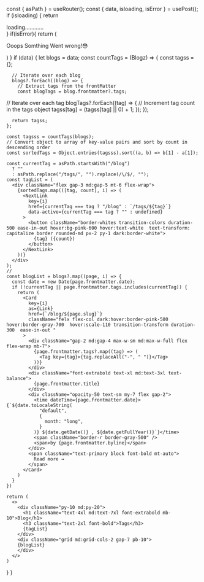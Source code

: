 
 
  
  const { asPath } = useRouter();
  const { data, isloading, isError } = usePost();
if (isloading) {
return <div>loading............</div>
}
if(isError){
  return (<div className="flex justify-center mt-10">
  <p>Ooops Somthing Went wrong!😳</p>
  </div>)
}
if (data) {
let blogs = data;
const countTags = (Blogz) => {
const tagss = {};

      // Iterate over each blog
      blogs?.forEach((blog) => {
        // Extract tags from the frontMatter
        const blogTags = blog.frontmatter?.tags;

// Iterate over each tag
blogTags?.forEach((tag) => {
// Increment tag count in the tags object
tagss[tag] = (tagss[tag] || 0) + 1;
});
});

      return tagss;
    };

    const tagsss = countTags(blogs);
    // Convert object to array of key-value pairs and sort by count in descending order
    const sortedTags = Object.entries(tagsss).sort((a, b) => b[1] - a[1]);

    const currentTag = asPath.startsWith("/blog")
      ? ""
      : asPath.replace("/tags/", "").replace(/\/$/, "");
    const tagList = (
      <div className="flex gap-3 md:gap-5 mt-6 flex-wrap">
        {sortedTags.map(([tag, count], i) => (
          <NextLink
            key={i}
            href={currentTag === tag ? "/blog" : `/tags/${tag}`}
            data-active={currentTag === tag ? "" : undefined}
          >
            <button className="border-whites transition-colors duration-500 ease-in-out hover:bg-pink-600 hover:text-white  text-transform: capitalize border rounded-md px-2 py-1 dark:border-white">
              {tag} ({count})
            </button>
          </NextLink>
        ))}
      </div>
    );
    //
    const blogList = blogs?.map((page, i) => {
      const date = new Date(page.frontmatter.date);
      if (!currentTag || page.frontmatter.tags.includes(currentTag)) {
        return (
          <Card
            key={i}
            as={Link}
            href={`/blog/${page.slug}`}
            className="felx flex-col dark:hover:border-pink-500 hover:border-gray-700  hover:scale-110 transition-transform duration-300  ease-in-out "
          >
            <div className="gap-2 md:gap-4 max-w-sm md:max-w-full flex flex-wrap mb-7">
              {page.frontmatter.tags?.map((tag) => (
                <Tag key={tag}>{tag.replaceAll("-", " ")}</Tag>
              ))}
            </div>
            <div className="font-extrabold text-xl md:text-3xl text-balance">
              {page.frontmatter.title}
            </div>
            <div className="opacity-50 text-sm my-7 flex gap-2">
              <time dateTime={page.frontmatter.date}>{`${date.toLocaleString(
                "default",
                {
                  month: "long",
                }
              )} ${date.getDate()} , ${date.getFullYear()}`}</time>
              <span className="border-r border-gray-500" />
              <span>by {page.frontmatter.byline}</span>
            </div>
            <span className="text-primary block font-bold mt-auto">
              Read more →
            </span>
          </Card>
        )
      }
    })

    return (
      <>
        <div className="py-10 md:py-20">
          <h1 className="text-4xl md:text-7xl font-extrabold mb-10">Blog</h1>
          <h3 className="text-2xl font-bold">Tags</h3>
          {tagList}
        </div>
        <div className="grid md:grid-cols-2 gap-7 pb-10">
        {blogList}
        </div>
      </>
    )

}
}


